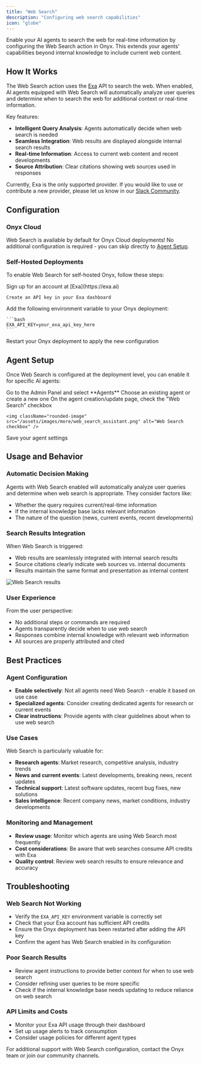 ```yaml
---
title: "Web Search"
description: "Configuring web search capabilities"
icon: "globe"
---
```


Enable your AI agents to search the web for real-time information by configuring the Web Search action in Onyx.
This extends your agents' capabilities beyond internal knowledge to include current web content.

## How It Works

The Web Search action uses the [Exa](https://exa.ai) API to search the web. When enabled,
AI agents equipped with Web Search will automatically analyze user queries and determine when to search the web for
additional context or real-time information.

Key features:
- **Intelligent Query Analysis**: Agents automatically decide when web search is needed
- **Seamless Integration**: Web results are displayed alongside internal search results
- **Real-time Information**: Access to current web content and recent developments
- **Source Attribution**: Clear citations showing web sources used in responses

Currently, Exa is the only supported provider. If you would like to use or contribute a new provider,
please let us know in our [Slack
Community](https://join.slack.com/t/onyx-dot-app/shared_invite/zt-34lu4m7xg-TsKGO6h8PDvR5W27zTdyhA).

## Configuration

### **Onyx Cloud**

Web Search is available by default for Onyx Cloud deployments!
No additional configuration is required - you can skip directly to [Agent Setup](#agent-setup).

### **Self-Hosted Deployments**

To enable Web Search for self-hosted Onyx, follow these steps:

<Steps>
  <Step title="Create Exa Account and Generate an API Key">
    Sign up for an account at [Exa](https://exa.ai)

    Create an API key in your Exa dashboard
  </Step>

  <Step title="Configure Environment Variable">
    Add the following environment variable to your Onyx deployment:

    ```bash
    EXA_API_KEY=your_exa_api_key_here
    ```
  </Step>

  <Step title="Restart Services">
    Restart your Onyx deployment to apply the new configuration
  </Step>
</Steps>

## Agent Setup

Once Web Search is configured at the deployment level, you can enable it for specific AI agents:

<Steps>
  <Step title="Navigate to Agents">
    Go to the Admin Panel and select **Agents**
  </Step>

  <Step title="Create or Edit Agent">
    Choose an existing agent or create a new one
  </Step>

  <Step title="Enable Web Search">
    On the agent creation/update page, check the "Web Search" checkbox

    <img className="rounded-image" src="/assets/images/more/web_search_assistant.png" alt="Web Search checkbox" />
  </Step>

  <Step title="Save Configuration">
    Save your agent settings
  </Step>
</Steps>

## Usage and Behavior

### **Automatic Decision Making**

Agents with Web Search enabled will automatically analyze user queries and determine when web search is appropriate.
They consider factors like:
- Whether the query requires current/real-time information
- If the internal knowledge base lacks relevant information
- The nature of the question (news, current events, recent developments)

### **Search Results Integration**

When Web Search is triggered:
- Web results are seamlessly integrated with internal search results
- Source citations clearly indicate web sources vs. internal documents
- Results maintain the same format and presentation as internal content

<img className="rounded-image" src="/assets/images/more/web_search_results.png" alt="Web Search results" />

### **User Experience**

From the user perspective:
- No additional steps or commands are required
- Agents transparently decide when to use web search
- Responses combine internal knowledge with relevant web information
- All sources are properly attributed and cited

## Best Practices

### **Agent Configuration**

- **Enable selectively**: Not all agents need Web Search - enable it based on use case
- **Specialized agents**: Consider creating dedicated agents for research or current events
- **Clear instructions**: Provide agents with clear guidelines about when to use web search

### **Use Cases**

Web Search is particularly valuable for:
- **Research agents**: Market research, competitive analysis, industry trends
- **News and current events**: Latest developments, breaking news, recent updates
- **Technical support**: Latest software updates, recent bug fixes, new solutions
- **Sales intelligence**: Recent company news, market conditions, industry developments

### **Monitoring and Management**

- **Review usage**: Monitor which agents are using Web Search most frequently
- **Cost considerations**: Be aware that web searches consume API credits with Exa
- **Quality control**: Review web search results to ensure relevance and accuracy

## Troubleshooting

### **Web Search Not Working**

- Verify the `EXA_API_KEY` environment variable is correctly set
- Check that your Exa account has sufficient API credits
- Ensure the Onyx deployment has been restarted after adding the API key
- Confirm the agent has Web Search enabled in its configuration

### **Poor Search Results**

- Review agent instructions to provide better context for when to use web search
- Consider refining user queries to be more specific
- Check if the internal knowledge base needs updating to reduce reliance on web search

### **API Limits and Costs**

- Monitor your Exa API usage through their dashboard
- Set up usage alerts to track consumption
- Consider usage policies for different agent types

For additional support with Web Search configuration, contact the Onyx team or join our community channels.
